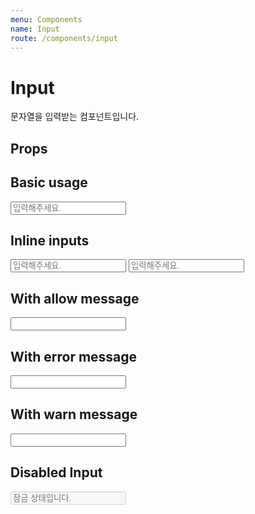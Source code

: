 ```yaml
---
menu: Components
name: Input
route: /components/input
---
```



# Input

문자열을 입력받는 컴포넌트입니다.

## Props

<PropsTable of={Input} />

## Basic usage

<Playground>
  <Input placeholder="입력해주세요." />
</Playground>

## Inline inputs

<Playground>
  <Input
    inline
    placeholder="입력해주세요."
  />
  <Input
    inline
    placeholder="입력해주세요."
  />
</Playground>

## With allow message

<Playground>
  <Input allowMessage="올바른 값입니다." />
</Playground>

## With error message

<Playground>
  <Input errorMessage="특수문자를 제외하고 입력해주세요." />
</Playground>

## With warn message

<Playground>
  <Input warnMessage="보안에 취약한 값입니다." />
</Playground>

## Disabled Input

<Playground>
  <Input placeholder="잠금 상태입니다." disabled />
</Playground>
